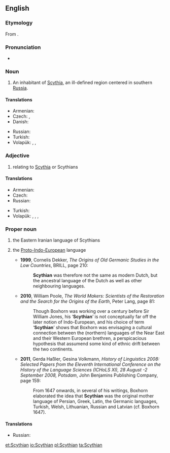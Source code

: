 {{wikipedia}}
==English==

===Etymology===
From {{suffix|Scyth|ian|lang=en}}.

===Pronunciation===
* {{IPA|/ˈsɪðiən/|/ˈsɪθiən/}}

===Noun===
{{en-noun}}

# An inhabitant of [[Scythia]], an ill-defined region centered in southern [[Russia]].

====Translations====
{{trans-top|an inhabitant of Scythia}}
* Armenian: {{t|hy|սկյութ|tr=skyut’}}
* Czech: {{t-|cs|Skyt|m}}, {{t-|cs|Skyth|m}}
* Danish: {{t-|da|skyter|c}}
{{trans-mid}}
* Russian: {{t+|ru|скиф|m|tr=skif}}
* Turkish: {{t|tr|İskitli}}
* Volapük: {{qualifier|male or female}} {{t|vo|Skütänan}}, {{qualifier|male}} {{t|vo|hi-Skütänan}}, {{qualifier|female}} {{t|vo|ji-Skütänan}}
{{trans-bottom}}

===Adjective===
{{en-adj}}

# relating to [[Scythia]] or Scythians

====Translations====
{{trans-top|relating to Scythia or Scythians}}
* Armenian: {{t|hy|սկյութական|tr=skyut’akan|sc=Armn}}
* Czech: {{t-|cs|skytský|m}}
* Russian: {{t|ru|скифский}}
{{trans-mid}}
* Turkish: {{t|tr|İskit}}
* Volapük: {{qualifier|relating to Scythia}} {{t|vo|Skütänik}}, {{qualifier|relating to male or female Scythian}} {{t|vo|Skütänanik}}, {{qualifier|male}} {{t|vo|hi-Skütänanik}}, {{qualifier|female}} {{t|vo|ji-Skütänanik}}
{{trans-bottom}}

===Proper noun===
{{en-proper noun}}

# the Eastern Iranian language of Scythians
# {{indo-european studies|in the works of Markus van Boxhorn}} the [[Proto-Indo-European]] language
#* '''1999''', Cornelis Dekker, ''The Origins of Old Germanic Studies in the Low Countries'', BRILL, page 210:
#*: '''Scythian''' was therefore not the same as modern Dutch, but the ancestral language of the Dutch as well as other neighbouring languages.
#* '''2010''', William Poole, ''The World Makers: Scientists of the Restoration and the Search for the Origins of the Earth'', Peter Lang, page 81:
#*: Though Boxhorn was working over a century before Sir William Jones, his ‘'''Scythian'''’ is not conceptually far off the later notion of Indo-European, and his choice of term ‘'''Scythian'''’ shows that Boxhorn was envisaging a cultural connection between the (northern) languages of the Near East and their Western European brethren, a perspicacious hypothesis that assumend some kind of ethnic drift between the two continents.
#* '''2011''', Gerda Haßler, Gesina Volkmann, ''History of Linguistics 2008: Selected Papers from the Eleventh International Conference on the History of the Language Sciences (ICHoLS XI), 28 August -2 September 2008, Potsdam'', John Benjamins Publishing Company, page 159:
#*: From 1647 onwards, in several of his writings, Boxhorn elaborated the idea that '''Scythian''' was the original mother language of Persian, Greek, Latin, the Germanic languages, Turkish, Welsh, Lithuanian, Russian and Latvian (cf. Boxhorn 1647).

====Translations====
{{trans-top|Iranian language}}
* Russian: {{t|ru|скифский}}
{{trans-mid}}
{{trans-bottom}}

[[et:Scythian]]
[[io:Scythian]]
[[pl:Scythian]]
[[ta:Scythian]]